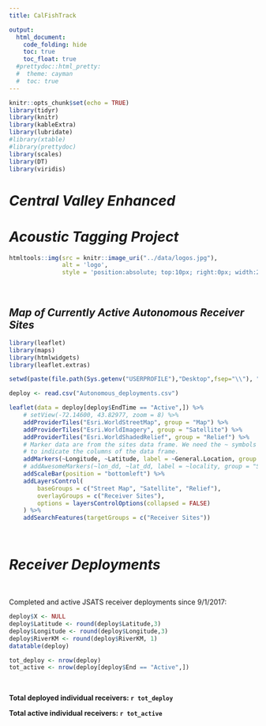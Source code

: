 ```yaml
---
title: CalFishTrack

output:
  html_document:
    code_folding: hide
    toc: true
    toc_float: true
  #prettydoc::html_pretty:
  #  theme: cayman
  #  toc: true
---
```

```r
knitr::opts_chunk$set(echo = TRUE)
library(tidyr)
library(knitr)
library(kableExtra)
library(lubridate)
#library(xtable)
#library(prettydoc)
library(scales)
library(DT)
library(viridis)


```

#  *Central Valley Enhanced*
#  *Acoustic Tagging Project*
```r
htmltools::img(src = knitr::image_uri("../data/logos.jpg"), 
               alt = 'logo', 
               style = 'position:absolute; top:10px; right:0px; width:200px;')
```

<br/>

## *Map of Currently Active Autonomous Receiver Sites*

```r

library(leaflet)
library(maps)
library(htmlwidgets)
library(leaflet.extras)

setwd(paste(file.path(Sys.getenv("USERPROFILE"),"Desktop",fsep="\\"), "\\Real-time data massaging\\products", sep = ""))

deploy <- read.csv("Autonomous_deployments.csv")

leaflet(data = deploy[deploy$EndTime == "Active",]) %>%
    # setView(-72.14600, 43.82977, zoom = 8) %>% 
    addProviderTiles("Esri.WorldStreetMap", group = "Map") %>%
    addProviderTiles("Esri.WorldImagery", group = "Satellite") %>% 
    addProviderTiles("Esri.WorldShadedRelief", group = "Relief") %>%
    # Marker data are from the sites data frame. We need the ~ symbols
    # to indicate the columns of the data frame.
    addMarkers(~Longitude, ~Latitude, label = ~General.Location, group = "Receiver Sites", popup = ~Receiver.Location) %>% 
    # addAwesomeMarkers(~lon_dd, ~lat_dd, label = ~locality, group = "Sites", icon=icons) %>%
    addScaleBar(position = "bottomleft") %>%
    addLayersControl(
        baseGroups = c("Street Map", "Satellite", "Relief"),
        overlayGroups = c("Receiver Sites"),
        options = layersControlOptions(collapsed = FALSE)
    ) %>%
    addSearchFeatures(targetGroups = c("Receiver Sites"))

```

<br/>

# *Receiver Deployments*

<br/>




Completed and active JSATS receiver deployments since 9/1/2017:
```r

deploy$X <- NULL
deploy$Latitude <- round(deploy$Latitude,3)
deploy$Longitude <- round(deploy$Longitude,3)
deploy$RiverKM <- round(deploy$RiverKM, 1)
datatable(deploy)

tot_deploy <- nrow(deploy)
tot_active <- nrow(deploy[deploy$End == "Active",])

```

<br/>

**Total deployed individual receivers: `r tot_deploy`**

**Total active individual receivers: `r tot_active`**

<br/>

